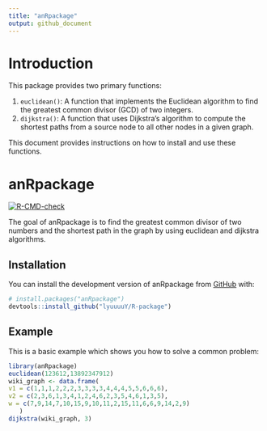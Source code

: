 ```yaml
---
title: "anRpackage"
output: github_document
---
```


# Introduction

This package provides two primary functions:

1. `euclidean()`: A function that implements the Euclidean algorithm to find the greatest common divisor (GCD) of two integers.
2. `dijkstra()`: A function that uses Dijkstra's algorithm to compute the shortest paths from a source node to all other nodes in a given graph.

This document provides instructions on how to install and use these functions.


# anRpackage

<!-- badges: start -->

[![R-CMD-check](https://github.com/lyuuuuY/R-package/actions/workflows/R-CMD-check.yaml/badge.svg)](https://github.com/lyuuuuY/R-package/actions/workflows/R-CMD-check.yaml)

<!-- badges: end -->

The goal of anRpackage is to find the greatest common divisor of two numbers and the shortest path in the graph by using euclidean and dijkstra algorithms.

## Installation

You can install the development version of anRpackage from [GitHub](https://github.com/lyuuuuY/R-package.git/) with:

``` r
# install.packages("anRpackage")
devtools::install_github("lyuuuuY/R-package")
```

## Example

This is a basic example which shows you how to solve a common problem:

``` r
library(anRpackage)
euclidean(123612,13892347912)
wiki_graph <- data.frame(
v1 = c(1,1,1,2,2,2,3,3,3,3,4,4,4,5,5,6,6,6),
v2 = c(2,3,6,1,3,4,1,2,4,6,2,3,5,4,6,1,3,5),
w = c(7,9,14,7,10,15,9,10,11,2,15,11,6,6,9,14,2,9)
   )
dijkstra(wiki_graph, 3)
```
